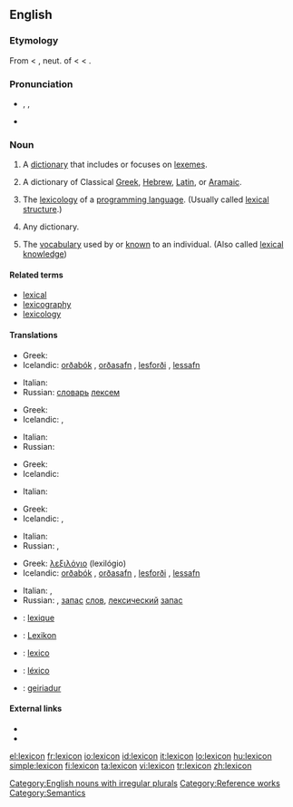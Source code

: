 {{was wotd|2006|December|12}}
{{wikipedia|dab=lexicon (disambiguation)|lexicon}}
==English==

===Etymology===
From {{ML.}} {{NL.}} {{term|lexicon|lang=la}} < {{etyl|grc}} {{term|λεξικόν|tr=lexicon|sc=polytonic||a lexicon}}, neut. of {{term|λεξικός|tr=lexikos|sc=polytonic||of words}} < {{term|λέξις|tr=lexis|sc=polytonic||a saying, speech, word}} < {{term|λέγειν|tr=legein|sc=polytonic||to speek}}.

===Pronunciation===
* {{enPR|lĕ'ksĭkŏn}}, {{IPA|/ˈleksɪkɑn/}}, {{SAMPA|/"leksIkQn/}}
* {{audio|en-us-lexicon.ogg|Audio (US)}}

===Noun===
{{wikipedia}}
{{en-noun|pl=lexica|pl2=lexicons}}

# {{linguistics}} A [[dictionary]] that includes or focuses on [[lexeme]]s.
# A dictionary of Classical [[Greek]], [[Hebrew]], [[Latin]], or [[Aramaic]].
# {{programming}} The [[lexicology]] of a [[programming language]]. (Usually called [[lexical structure]].)
# {{rare}} Any dictionary.
# The [[vocabulary]] used by or [[know]]n to an individual. (Also called [[lexical knowledge]])

====Related terms====
* [[lexical]]
* [[lexicography]]
* [[lexicology]]

====Translations====
{{trans-top|dictionary of lexemes}}
* Greek: {{t+|el|λημματολόγιο|n|tr=lēmmatológio|sc=Grek}}
* Icelandic: [[orðabók]] {{f}}, [[orðasafn]] {{n}}, [[lesforði]] {{m}}, [[lessafn]] {{n}}
{{trans-mid}}
* Italian: {{t+|it|lessico|m}}
* Russian: [[словарь]] [[лексема|лексем]]
{{trans-bottom}}

{{trans-top|dictionary of Classical Greek, Hebrew, Latin, or Aramaic}}
* Greek: {{t+|el|λεξικό|n|tr=lexikó|sc=Grek}}
* Icelandic: {{t+|is|orðabók|f}}, {{t+|is|orðasafn|n}}
{{trans-mid}}
* Italian: {{t+|it|lessico|m}}
* Russian: {{t+|ru|лексикон|m|tr=lexikón|sc=Cyrl}}
{{trans-bottom}}

{{trans-top|lexicology of a programming language}}
* Greek: {{t+|el|λεξιλόγιο|n|tr=lexilógio|sc=Grek}}
* Icelandic: {{t+|is|orðasafn|n}}
{{trans-mid}}
* Italian: {{t+|it|lessico|m}}
{{trans-bottom}}

{{trans-top|(rare) any dictionary}}
* Greek: {{t+|el|λεξικό|n|tr=lexikó|sc=Grek}}
* Icelandic: {{t+|is|orðabók|f}}, {{t+|is|orðasafn|n}}
{{trans-mid}}
* Italian: {{t+|it|lessico|m}}
* Russian: {{t+|ru|лексикон|m|tr=lexikón|sc=Cyrl}}, {{t+|ru|словарь|m|tr=slovár'|sc=Cyrl}}
{{trans-bottom}}

{{trans-top|vocabulary used by an individual}}
* Greek: [[λεξιλόγιο]] (lexilógio) {{n}}
* Icelandic: [[orðabók]] {{f}}, [[orðasafn]] {{n}}, [[lesforði]] {{m}}, [[lessafn]] {{n}}
{{trans-mid}}
* Italian: {{t+|it|lessico|m}}, {{t+|it|vocabolario|m}}
* Russian: {{t+|ru|лексикон|m|tr=lexikón|sc=Cyrl}}, [[запас]] [[слово|слов]], [[лексический]] [[запас]]
{{trans-bottom}}

{{checktrans-top}}
* {{ttbc|French}}: [[lexique]] {{m}}
* {{ttbc|German}}: [[Lexikon]] {{n}}
* {{ttbc|Interlingua}}: [[lexico]]
* {{ttbc|Portuguese}}: [[léxico]] {{m}}
* {{ttbc|Welsh}}: [[geiriadur]] {{m}}
{{trans-bottom}}

====External links====
* {{R:Webster 1913}}
* {{R:Century 1911}}

[[Category:English nouns with irregular plurals]]
[[Category:Lexicons| ]]
[[Category:Reference works]]
[[Category:Semantics]]

[[el:lexicon]]
[[fr:lexicon]]
[[io:lexicon]]
[[id:lexicon]]
[[it:lexicon]]
[[lo:lexicon]]
[[hu:lexicon]]
[[simple:lexicon]]
[[fi:lexicon]]
[[ta:lexicon]]
[[vi:lexicon]]
[[tr:lexicon]]
[[zh:lexicon]]
